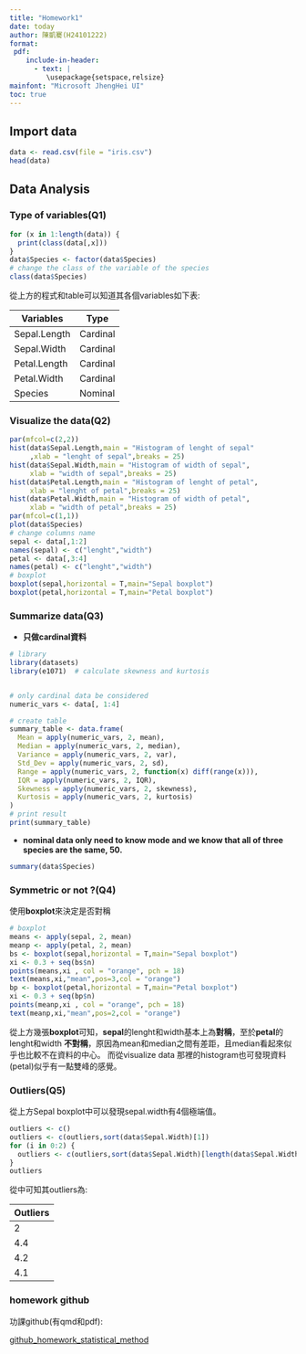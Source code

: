 ```yaml
---
title: "Homework1"
date: today
author: 陳凱騫(H24101222)
format:
 pdf:
    include-in-header:
      - text: |
         \usepackage{setspace,relsize}
mainfont: "Microsoft JhengHei UI"
toc: true
---
```


## Import data

```r
data <- read.csv(file = "iris.csv")
head(data)
```

## Data Analysis

### Type of variables(Q1)

```r
for (x in 1:length(data)) {
  print(class(data[,x]))
}
data$Species <- factor(data$Species)
# change the class of the variable of the species
class(data$Species)
```

從上方的程式和table可以知道其各個variables如下表:

| Variables    | Type     |
|--------------|----------|
| Sepal.Length | Cardinal |
| Sepal.Width  | Cardinal |
| Petal.Length | Cardinal |
| Petal.Width  | Cardinal |
| Species      | Nominal  |

### Visualize the data(Q2)

```r
par(mfcol=c(2,2))
hist(data$Sepal.Length,main = "Histogram of lenght of sepal"
     ,xlab = "lenght of sepal",breaks = 25)
hist(data$Sepal.Width,main = "Histogram of width of sepal",
     xlab = "width of sepal",breaks = 25)
hist(data$Petal.Length,main = "Histogram of lenght of petal",
     xlab = "lenght of petal",breaks = 25)
hist(data$Petal.Width,main = "Histogram of width of petal",
     xlab = "width of petal",breaks = 25)
par(mfcol=c(1,1))
plot(data$Species)
# change columns name
sepal <- data[,1:2]
names(sepal) <- c("lenght","width")
petal <- data[,3:4]
names(petal) <- c("lenght","width")
# boxplot
boxplot(sepal,horizontal = T,main="Sepal boxplot")
boxplot(petal,horizontal = T,main="Petal boxplot")

```

### Summarize data(Q3)

-   **只做cardinal資料**

```r
# library
library(datasets)
library(e1071)  # calculate skewness and kurtosis


# only cardinal data be considered
numeric_vars <- data[, 1:4]

# create table 
summary_table <- data.frame(
  Mean = apply(numeric_vars, 2, mean),
  Median = apply(numeric_vars, 2, median),
  Variance = apply(numeric_vars, 2, var),
  Std_Dev = apply(numeric_vars, 2, sd),
  Range = apply(numeric_vars, 2, function(x) diff(range(x))),
  IQR = apply(numeric_vars, 2, IQR),
  Skewness = apply(numeric_vars, 2, skewness),
  Kurtosis = apply(numeric_vars, 2, kurtosis)
)
# print result
print(summary_table)

```

-   **nominal data only need to know mode and we know that all of three species are the same, 50.**

```r
summary(data$Species)
```

### Symmetric or not ?(Q4)

使用**boxplot**來決定是否對稱

```r
# boxplot
means <- apply(sepal, 2, mean)
meanp <- apply(petal, 2, mean)
bs <- boxplot(sepal,horizontal = T,main="Sepal boxplot")
xi <- 0.3 + seq(bs$n)
points(means,xi , col = "orange", pch = 18)
text(means,xi,"mean",pos=3,col = "orange")
bp <- boxplot(petal,horizontal = T,main="Petal boxplot")
xi <- 0.3 + seq(bp$n)
points(meanp,xi , col = "orange", pch = 18)
text(meanp,xi,"mean",pos=2,col = "orange")

```

從上方幾張**boxplot**可知，**sepal**的lenght和width基本上為**對稱**，至於**petal**的lenght和width **不對稱**，原因為mean和median之間有差距，且median看起來似乎也比較不在資料的中心。 而從visualize data 那裡的histogram也可發現資料(petal)似乎有一點雙峰的感覺。

### Outliers(Q5)

從上方Sepal boxplot中可以發現sepal.width有4個極端值。

```r
outliers <- c()
outliers <- c(outliers,sort(data$Sepal.Width)[1])
for (i in 0:2) {
  outliers <- c(outliers,sort(data$Sepal.Width)[length(data$Sepal.Width)-i])
}
outliers
```

從中可知其outliers為:

| Outliers |
|----------|
| 2        |
| 4.4      |
| 4.2      |
| 4.1      |

### homework github

功課github(有qmd和pdf):

[github_homework_statistical_method](https://github.com/KaiChienChen/STATmethod)
